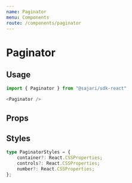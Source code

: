 ```yaml
---
name: Paginator
menu: Components
route: /components/paginator
---
```



# Paginator

## Usage
<ExampleContainer>
    <Paginator  styles={{
        container: {
            marginBottom: 0
        }
    }}/>
</ExampleContainer>

```javascript
import { Paginator } from "@sajari/sdk-react"

<Paginator />
```

## Props
<PropsTable of={Paginator} />

## Styles
```typescript
type PaginatorStyles = {
    container?: React.CSSProperties;
    controls?: React.CSSProperties;
    number?: React.CSSProperties;
};  
```